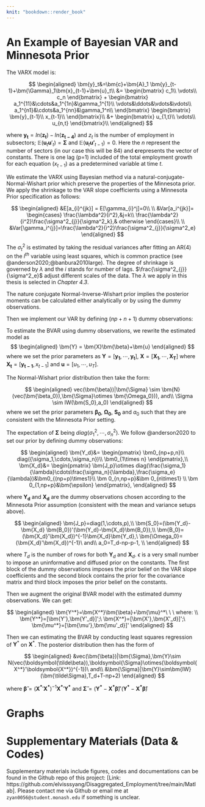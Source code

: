 ```yaml
---
knit: "bookdown::render_book"
---
```


\appendix




# An Example of Bayesian VAR and Minnesota Prior


The VARX model is: 

$$
\begin{aligned}
\bm{y}_t&=\bm{c}+\bm{A}_1 \bm{y}_{t-1}+\bm{\Gamma}_1\bm{x}_{t-1}+\bm{u}_t\\
&=
\begin{bmatrix}
c_1\\
\vdots\\
c_n
\end{bmatrix}
+
\begin{bmatrix}
a_1^{11}&\cdots&a_1^{1n}&\gamma_1^{1}\\
\vdots&\ddots&\vdots&\vdots\\
a_1^{n1}&\cdots&a_1^{nn}&\gamma_1^n\\
\end{bmatrix}
\begin{bmatrix}
\bm{y}_{t-1}\\
x_{t-1}\\
\end{bmatrix}\\
&+
\begin{bmatrix}
u_{1,t}\\
\vdots\\
u_{n,t}
\end{bmatrix}\\
\end{aligned}
$$


where $\bm{y_t} = ln(\bm{z_t})-ln(\bm{z_{t-4}})$ and $z_t$ is the number of employment in subsectors;  $\mathbb{E}(\bm{u}_t\bm{u}'_t)=\bm{\Sigma}$ and $\mathbb{E}(\bm{u}_t\bm{u'}_{t-1})=0$. Here the $n$ represent the number of sectors (in our case this will be 84) and $\bm{c}$represents the vector of constants. There is one lag (p=1) included of the total employment growth for each equation $(x_{t-1})$ as a predetermined variable at time $t$.


We estimate the VARX using Bayesian method via a natural-conjugate-Normal-Wishart prior which preserve the properties of the Minnesota prior. We apply the shrinkage to the VAR slope coefficients using a Minnesota Prior specification as follows: 

$$
\begin{aligned}
&E[a_{i}^{jk}] = E[\gamma_{i}^j]=0\\
\\
&Var[a_i^{jk}]= 
\begin{cases}
\frac{\lambda^2}{i^2},&j=k\\
\frac{\lambda^2}{i^2}\frac{\sigma^2_{j}}{\sigma^2_k},& otherwise
\end{cases}\\
\\
&Var[\gamma_i^{j}]=\frac{\lambda^2}{i^2}\frac{\sigma^2_{j}}{\sigma^2_e}
\end{aligned}
$$

The $\sigma^2_{t}$ is estimated by taking the residual variances after fitting an AR(4) on the $l^{th}$ variable using least squares, which is common practice (see @anderson2020;@banbura2010large). The degree of shrinkage is governed by $\lambda$ and the $i$ stands for number of lags. $\frac{\sigma^2_{j}}{\sigma^2_e}$ adjust different scales of the data. The $\lambda$ we apply in this thesis is selected in *Chapter 4.3*. 

The nature conjugate Normal-Inverse-Wishart prior implies the posterior moments can be calculated either analytically or by using the dummy observations. 

Then we implement our VAR by defining $(np+n+1)$ dummy observations: 

To estimate the BVAR using dummy observations, we rewrite the estimated model as 
$$
\begin{aligned}
\bm{Y} = \bm{X}\bm{\beta}+\bm{u}
\end{aligned}
$$
where we set the prior parameters as $\bm{Y} = [\bm{y_1},\cdots,\bm{y_t}]$, $\bm{X} = [\bm{X_1},\cdots,\bm{X_T}]$ where $\bm{X_t}=[\bm{y_{t-1}}, x_{t-1}]$ and $\bm{u} = [u_1,\cdots,u_T]$. 


The Normal-Wishart prior distribution then take the form: 



$$
\begin{aligned}
vec(\bm{\beta})|\bm{\Sigma} \sim \bm{N}(vec(\bm{\beta_0}),\bm{\Sigma}\otimes \bm{\Omega_0})), and\\
\Sigma \sim IW(\bm{S_0},a_0)
\end{aligned}
$$
where we set the prior parameters $\bm{\beta_0}$, $\bm{\Omega_0}$, $\bm{S_0}$ and $a_0$ such that they are consistent with the Minnesota Prior setting. 


The expectation of $\bm{\Sigma}$ being $diag(\sigma^2_{1},\cdots,\sigma^2_{n})$. We follow @anderson2020 to set our prior by defining dummy observations: 




$$
\begin{aligned}
\bm{Y_d}&=
\begin{pmatrix}
\bm0_{np+p,n}\\
diag({\sigma_1,\cdots,\sigma_n})\\
\bm0_{1\times n}
\end{pmatrix},\\
\bm{X_d}&=
\begin{pmatrix}
\bm{J_p}\otimes diag(\frac{\sigma_1}{\lambda}\cdots\frac{\sigma_n}{\lambda},\frac{\sigma_e}{\lambda})&\bm0_{(np+p)\times1}\\
\bm 0_{n,np+p}&\bm 0_{n\times1}
\\
\bm 0_{1,np+p}&\bm{\epsilon}
\end{pmatrix},
\end{aligned}
$$ 

where $\bm{Y_d}$ and $\bm{X_d}$ are the dummy observations chosen according to the Minnesota Prior assumption (consistent with the mean and variance setups above). 



$$
\begin{aligned}
\bm{J_p}=diag(1,\cdots,p),\\
\bm{S_0}=(\bm{Y_d}-\bm{X_d} \bm{B_0})'(\bm{Y_d}-\bm{X_d}\bm{B_0}),\\
\bm{B_0}=(\bm{X_d}'\bm{X_d})^{-1}\bm{X_d}\bm{Y_d},\ \bm{\Omega_0}=(\bm{X_d}'\bm{X_d})^{-1}\  and\\
a_0=T_d-np-p-1, \\
\end{aligned}
$$ 

where $T_d$ is the number of rows for both $\boldsymbol{Y}_d$ and $\boldsymbol{X}_d$. $\epsilon$ is a very small number to impose an uninformative and diffused prior on the constants. The first block of the dummy observations imposes the prior belief on the VAR slope coefficients and the second block contains the prior for the covariance matrix and third block imposes the prior belief on the constants. 





Then we augment the original BVAR model with the estimated dummy observations. We can get: 

$$
\begin{aligned}
\bm{Y^*}=\bm{X^*}\bm{\beta}+\bm{\mu}^*\ \ \  where: \\
\bm{Y^*}=[\bm{Y'},\bm{Y'_d}]';\ \bm{X^*}=[\bm{X'},\bm{X'_d}]';\ \bm{\mu^*}=[\bm{\mu'},\bm{\mu'_d}]'
\end{aligned}
$$


Then we can estimating the BVAR by conducting least squares regression of $\boldsymbol{Y}^*$ on $\boldsymbol{X}^*$. The posterior distribution then has the form of

$$
\begin{aligned}
&vec(\bm{\beta})|\bm{\Sigma},\bm{Y}\sim N(vec(\boldsymbol{\tilde\beta}),\boldsymbol{\Sigma}\otimes(\boldsymbol{X^*}'\boldsymbol{X^*})^{-1})\ and\\
&\bm{\Sigma}|\bm{Y}\sim\bm{IW}(\bm{\tilde\Sigma},T_d+T-np+2)
\end{aligned}
$$

where $\bm{\tilde\beta} =({\bm{X^{*}}}'\bm{X^{*}})^{-1} {\bm{X^{*}}}'\bm{Y^{*}}$ and $\bm{\tilde\Sigma}=(\bm{Y^{*}}-\bm{X^{*}}\bm{\tilde\beta})'(\bm{Y^{*}}-\bm{X^{*}}\bm{\tilde\beta})$




# Graphs 


\graphicspath{ {/Users/elvisyang/Desktop/hon_proj/Disaggregated_Employment/Honours_thesis/figures} }


\begin{figure}[t]
\includegraphics[scale=0.5]{19sec}
\centering
\caption{Employment('000) of 19 sectors in Australia from 2010 to 2022}
\label{fig:19}
\end{figure}


\begin{figure}[t]
\includegraphics[scale=0.5]{87sec}
\centering
\caption{Employment('000) of two-digit subsectors in Australia from 2010 to 2022}
\label{fig:86}
\end{figure}


<!-- \begin{figure}[t] -->
<!-- \includegraphics[scale=0.5]{agg_19} -->
<!-- \centering -->
<!-- \caption{Aggregated Employment(in thousands) for Manufacturing and Mining sector in Australia from 1984:Q4 to 2021:Q4} -->
<!-- \label{fig:a19} -->
<!-- \end{figure} -->

<!-- \begin{figure}[t] -->
<!-- \includegraphics[scale=0.5]{agg_87} -->
<!-- \centering -->
<!-- \caption{Disaaggregate Employment(in thousands) of two-digit subsectors in Manufacturing and Mining sector from 1984:Q4 to 2021:Q4} -->
<!-- \label{fig:a87} -->
<!-- \end{figure} -->



<!-- \newpage -->



\begin{table}[ht]
  \centering
  \caption{\textbf{The long run Employment Multipliers Analysis (84 Disaggregated Sectors)} Sorted by Shares of Subsectors}
  \scalebox{0.5}{
    \begin{tabular}{|l|r|rrrr|rr|}
    \hline 
    Sub-Sector & Shares & 1 Year  & \multicolumn{1}{l}{2 Years } & \multicolumn{1}{l}{5 Years} & \multicolumn{1}{l}{10 Years } & M10/M0 & M10-M0 \\
    \hline\hline
  69 Professional, Scientific and Technical Services (Except Computer System) Design and Related Services) & 0.06931674 & 0.0485337 & 0.062318 & 0.06666942 & 0.06671967 & 0.96253315 & -0.0025971 \\
    45 Food and Beverage Services & 0.06348661 & 0.04693738 & 0.06311697 & 0.0666367 & 0.06668314 & 1.05034955 & 0.00319652 \\
    32 Construction Services & 0.05913525 & 0.04299346 & 0.05568259 & 0.05863971 & 0.05867338 & 0.99218952 & -0.0004619 \\
    42 Other Store-Based Retailing & 0.05378582 & 0.04963343 & 0.06655111 & 0.07145667 & 0.07151944 & 1.32970786 & 0.01773361 \\
    80 Preschool and School Education & 0.0492665 & 0.02091953 & 0.01855257 & 0.01721796 & 0.01720194 & 0.34916098 & -0.0320646 \\
    75 Public Administration & 0.04641708 & 0.01553789 & 0.01250828 & 0.01080403 & 0.01078435 & 0.23233592 & -0.0356327 \\
    85 Medical and Other Health Care Services & 0.04116996 & 0.02431334 & 0.02916687 & 0.02989798 & 0.02990662 & 0.72641828 & -0.0112633 \\
    84 Hospitals & 0.0369132 & 0.01785159 & 0.0199097 & 0.02042347 & 0.02042915 & 0.55343755 & -0.016484 \\
    87 Social Assistance Services & 0.03680509 & 0.02207106 & 0.02929537 & 0.0311832 & 0.03120476 & 0.84783798 & -0.0056003 \\
    41 Food Retailing & 0.03040546 & 0.01923095 & 0.02775936 & 0.03134743 & 0.0313965 & 1.03259348 & 0.00099102 \\
    30 Building Construction & 0.02365835 & 0.01966493 & 0.02362512 & 0.02432029 & 0.02432822 & 1.02831441 & 0.00066987 \\
    46 Road Transport & 0.02212746 & 0.01012106 & 0.01115604 & 0.01122802 & 0.011232 & 0.50760455 & -0.0108955 \\
    01 Agriculture & 0.02177417 & 0.00998719 & 0.01235378 & 0.01409829 & 0.01411674 & 0.64832471 & -0.0076574 \\
    95 Personal and other services (include activities for own use) & 0.02127031 & 0.0127474 & 0.01505848 & 0.01597865 & 0.01599074 & 0.75178666 & -0.0052796 \\
    86 Residential Care Services & 0.02028961 & 0.0108231 & 0.01516439 & 0.01583014 & 0.0158379 & 0.78059125 & -0.0044517 \\
    70 Computer System Design and Related Services & 0.01989965 & 0.01064273 & 0.01220485 & 0.0126649 & 0.01267126 & 0.63675763 & -0.0072284 \\
    81 Tertiary Education & 0.01945371 & 0.00166075 & -0.0015457 & -0.0021075 & -0.0021148 & -0.1087109 & -0.0215685 \\
    72 Administrative Services & 0.01790544 & 0.02068182 & 0.02911507 & 0.03127308 & 0.03129963 & 1.74805115 & 0.01339419 \\
    94 Repair and Maintenance & 0.0177703 & 0.01434611 & 0.02128838 & 0.02357418 & 0.0236012 & 1.32812526 & 0.00583089 \\
    73 Building Cleaning, Pest Control and Other Support Services & 0.01736876 & 0.01180556 & 0.01573853 & 0.01716652 & 0.01718243 & 0.98927169 & -0.0001863 \\
    11Food Product Manufacturing & 0.01649038 & 0.00702254 & 0.00846642 & 0.00827582 & 0.00827409 & 0.50175246 & -0.0082163 \\
    82 Adult, Community and Other Education & 0.01566605 & 0.00554203 & 0.00471415 & 0.00475267 & 0.00475016 & 0.30321348 & -0.0109159 \\
    77 Public Order, Safety and Regulatory Services & 0.01521818 & 0.00871417 & 0.01309719 & 0.01440524 & 0.01442184 & 0.94767203 & -0.0007963 \\
    62 Finance & 0.01472397 & 0.00857652 & 0.01062002 & 0.0110417 & 0.01104891 & 0.75040274 & -0.0036751 \\
    67 Property Operators and Real Estate Services & 0.01358111 & 0.00573538 & 0.00632144 & 0.00644085 & 0.00644122 & 0.47427795 & -0.0071399 \\
    64 Auxiliary Finance and Insurance Services & 0.01229925 & 0.00710233 & 0.00875331 & 0.00932324 & 0.00933078 & 0.75864648 & -0.0029685 \\
    91 Sports and Recreation Activities & 0.01027608 & 0.00887835 & 0.01209347 & 0.01274308 & 0.01275193 & 1.24093321 & 0.00247585 \\
    24Machinery and Equipment Manufacturing & 0.0087394 & 0.00384771 & 0.00486625 & 0.00522805 & 0.00523156 & 0.59861717 & -0.0035078 \\
    34 Machinery and Equipment Wholesaling & 0.00863129 & 0.00463038 & 0.00550646 & 0.00586781 & 0.00587311 & 0.68044432 & -0.0027582 \\
    39Motor Vehicle and Motor Vehicle Parts Retailing & 0.00844596 & 0.01088201 & 0.01646315 & 0.01809008 & 0.01810914 & 2.14411792 & 0.00966318 \\
    08 Metal Ore Mining & 0.00838419 & 0.00574686 & 0.00556897 & 0.0053132 & 0.00530956 & 0.6332827 & -0.0030746 \\
    31 Heavy and Civil Engineering Construction & 0.00832434 & 0.00731709 & 0.01027104 & 0.01102691 & 0.01103652 & 1.32581315 & 0.00271218 \\
    63 Insurance and Superannuation Funds & 0.00805214 & 0.00443011 & 0.00497832 & 0.00501181 & 0.00501281 & 0.62254327 & -0.0030393 \\
    51 Postal and Courier Pick-up and Delivery Services & 0.00757723 & 0.00121361 & 0.00131748 & 0.00140896 & 0.00141185 & 0.18632811 & -0.0061654 \\
    44 Accommodation & 0.00753476 & 0.0032441 & 0.00545 & 0.00634005 & 0.00635098 & 0.84289032 & -0.0011838 \\
    37 Other Goods Wholesaling & 0.0071892 & 0.00459914 & 0.00631193 & 0.00661623 & 0.00662058 & 0.92090624 & -0.0005686 \\
    58 Telecommunications Services & 0.00707916 & 0.00011311 & -0.001374 & -0.0014087 & -0.001411 & -0.1993137 & -0.0084901 \\
  33 Basic Material Wholesaling & 0.00697878 & 0.00828557 & 0.01222171 & 0.01343315 & 0.01344743 & 1.92690232 & 0.00646865 \\
    52 Transport Support Services & 0.00675677 & 0.00753772 & 0.01162295 & 0.01291333 & 0.01292955 & 1.91356851 & 0.00617277 \\
    21Primary Metal and Metal Product Manufacturing & 0.0058726 & 0.00462923 & 0.00499628 & 0.00494162 & 0.00494054 & 0.84128732 & -0.0009321 \\
    22Fabricated Metal Product Manufacturing & 0.00538804 & 0.0066765 & 0.00944416 & 0.01058564 & 0.01059958 & 1.96724154 & 0.00521154 \\
    53 Warehousing and Storage Services & 0.00527028 & 0.00263016 & 0.00272967 & 0.00287253 & 0.00287296 & 0.54512411 & -0.0023973 \\
    23Transport Equipment Manufacturing & 0.00514673 & 0.00299308 & 0.00469464 & 0.00556819 & 0.0055781 & 1.08381385 & 0.00043137 \\
    26Electricity Supply & 0.00502125 & 0.00491081 & 0.00586741 & 0.00563882 & 0.005636 & 1.12243022 & 0.00061475 \\
    25Furniture and Other Manufacturing & 0.00496526 & 0.00907029 & 0.01434533 & 0.01635773 & 0.01637974 & 3.29886584 & 0.01141447 \\
    36 Grocery, Liquor and Tobacco Product Wholesaling & 0.00491893 & 0.00061785 & -0.0006336 & -0.0008216 & -0.0008238 & -0.1674704 & -0.0057427 \\
    49 Air and Space Transport & 0.00419885 & 0.00350454 & 0.00513191 & 0.00542985 & 0.00543509 & 1.29442326 & 0.00123624 \\
    18 Basic Chemical and Chemical Product Manufacturing & 0.00395754 & 0.00606204 & 0.00950461 & 0.01069071 & 0.01070637 & 2.70531007 & 0.00674883 \\
    06 Coal Mining & 0.00383591 & 0.00383353 & 0.00407393 & 0.00408138 & 0.00408139 & 1.06399293 & 0.00024547 \\
    47 Rail Transport & 0.00381661 & 0.00126166 & 0.00105419 & 0.00112838 & 0.00112925 & 0.29587899 & -0.0026874 \\
    90 Creative and Performing Arts Activities & 0.00360425 & 0.00468914 & 0.00613651 & 0.00651375 & 0.00651912 & 1.80872881 & 0.00291486 \\
    14Wood Product Manufacturing & 0.00347877 & 0.00302624 & 0.00302602 & 0.00331986 & 0.00332296 & 0.9552116 & -0.0001558 \\
    29Waste Collection, Treatment and Disposal Services & 0.00339383 & 0.00565936 & 0.00756816 & 0.0078664 & 0.0078681 & 2.31835492 & 0.00447427 \\
    89 Heritage Activities & 0.00301159 & 0.00369792 & 0.0051636 & 0.00528106 & 0.00528232 & 1.7539992 & 0.00227074 \\
    10 Exploration and Other Mining Support Services & 0.00299228 & -0.0006873 & -0.0017035 & -0.0019049 & -0.0019072 & -0.6373821 & -0.0048995 \\
    55 Motion Picture and Sound Recording Activities & 0.00294209 & 0.00032963 & -0.0005498 & -0.0005605 & -0.0005605 & -0.1905091 & -0.0035026 \\
    40 Fuel Retailing & 0.00291506 & -0.0012046 & -0.0024966 & -0.0027078 & -0.0027087 & -0.9292227 & -0.0056238 \\
    66 Rental and Hiring Services (except Real Estate) & 0.00287066 & 0.003369 & 0.00341671 & 0.00336895 & 0.00336725 & 1.17298563 & 0.00049658 \\
    19Polymer Product and Rubber Product Manufacturing & 0.00283012 & 0.00233992 & 0.00331413 & 0.00359534 & 0.00359859 & 1.27153097 & 0.00076847 \\
    20Non-Metallic Mineral Product Manufacturing & 0.00277221 & 0.00357344 & 0.00319618 & 0.0030411 & 0.0030398 & 1.0965273 & 0.00026759 \\
    16Printing (including the Reproduction of Recorded Media) & 0.00262163 & -0.000264 & 0.00122375 & 0.00182629 & 0.00183417 & 0.69963121 & -0.0007875 \\
    12Beverage and Tobacco Product Manufacturing & 0.00252896 & 0.00277597 & 0.00231169 & 0.00223403 & 0.00223473 & 0.88365682 & -0.0002942 \\
    28Water Supply, Sewerage and Drainage Services & 0.00249614 & 0.00282008 & 0.00239868 & 0.00201716 & 0.0020111 & 0.80568129 & -0.000485 \\
    13Textile, Leather, Clothing and Footwear Manufacturing & 0.00244016 & 0.00487731 & 0.00773749 & 0.00862047 & 0.00863239 & 3.53763202 & 0.00619223 \\
    92 Gambling Activities & 0.00243437 & 0.00430809 & 0.00667533 & 0.00741282 & 0.00742126 & 3.04853477 & 0.00498689 \\
    07 Oil and Gas Extraction & 0.00232626 & -0.0017933 & -0.0034336 & -0.0039433 & -0.0039495 & -1.6977721 & -0.0062757 \\
    56 Broadcasting (except Internet) & 0.00225097 & 0.00562035 & 0.00883845 & 0.00960654 & 0.00961432 & 4.27118764 & 0.00736334 \\
    35 Motor Vehicle and Motor Vehicle Parts Wholesaling & 0.00208109 & 0.00130996 & 0.0019761 & 0.0022859 & 0.00228915 & 1.09997643 & 0.00020806 \\
    76 Defence & 0.00203668 & 0.00108328 & 0.00081797 & 0.00081458 & 0.00081483 & 0.40007524 & -0.0012219 \\
    05 Agriculture, Forestry and Fishing Support Services & 0.00201545 & 0.00410222 & 0.00612542 & 0.00684863 & 0.00685748 & 3.40246046 & 0.00484203 \\
    54 Publishing and Broadcasting & 0.00199035 & 0.00146161 & 0.00254755 & 0.00299741 & 0.00300331 & 1.50893341 & 0.00101296 \\
    43 Non-Store Retailing and Retail Commission Based Buying and/or Selling & 0.00198842 & 0.00008765 & -0.0006368 & -0.0010072 & -0.0010108 & -0.5083429 & -0.0029992 \\
    15Pulp, Paper and Converted Paper Product Manufacturing & 0.00134556 & 0.00088098 & 0.00127857 & 0.00145108 & 0.00145231 & 1.07933418 & 0.00010675 \\
    60 Library and Other Information Services & 0.00113321 & 0.00262681 & 0.00408402 & 0.00438669 & 0.00438973 & 3.8737221 & 0.00325652 \\
    09 Non-Metallic Mineral Mining and Quarrying & 0.00109846 & 0.00030124 & 0.00035283 & 0.00047586 & 0.00047618 & 0.43350017 & -0.0006223 \\
    27Gas Supply & 0.00093436 & 0.00119372 & 0.00200704 & 0.00226239 & 0.00226542 & 2.42456061 & 0.00133106 \\
    38 Commission-Based Wholesaling & 0.00073359 & 0.00117105 & 0.00148834 & 0.00157279 & 0.00157404 & 2.14566446 & 0.00084045 \\
    59 Internet Service Providers, Web Search Portals and Data Processing Services & 0.00071236 & -0.0002143 & -0.0006387 & -0.0006332 & -0.0006331 & -0.8887063 & -0.0013454 \\
    48 Water Transport & 0.00067182 & -0.0003845 & -0.0003261 & -0.0002884 & -0.0002886 & -0.4295098 & -0.0009604 \\
    17Petroleum and Coal Product Manufacturing & 0.00066795 & 0.00026082 & -0.0002759 & -0.0005609 & -0.0005649 & -0.8457507 & -0.0012329 \\
    50 Other Transport & 0.00062162 & 0.00128362 & 0.00155246 & 0.00160919 & 0.00160982 & 2.58970933 & 0.0009882 \\
    03 Forestry and Logging & 0.00053668 & -0.0012108 & -0.0017314 & -0.0018066 & -0.0018077 & -3.3683565 & -0.0023444 \\
    02 Aquaculture & 0.00050193 & -0.0001496 & -0.0003808 & -0.0004863 & -0.0004873 & -0.9709079 & -0.0009893 \\
    04 Fishing, Hunting and Trapping & 0.00046139 & 0.00209291 & 0.00329398 & 0.00352863 & 0.00353112 & 7.65320735 & 0.00306973 \\
    \hline\hline 
    \end{tabular}} 
    \begin{tablenotes} 
      \footnotesize
      \item \emph{Note}: The long run employment multiplier for subsector $i$ is the effect of a 1\% increase in employment of subsector on total employment in the long run. \\
      M10 is the long term multiplier; M0 is the share of subsector $i$ in total employment.
      M10-M0 is the spillover of the subsector $i$. \\
      M10/M0 is the spillover of the subsector $i$ relative to the share of it.
\end{tablenotes}
\caption{Disaggregated Sectoral Long-Run Employment Multipliers: Full list of 84 sectors (Sorted by Shares)}
  \label{dis:emp}
\end{table}

# Supplementary Materials (Data & Codes)

Supplementary materials include figures, codes and documentations can be found in the Github repo of this project: [Link: https://github.com/elvisssyang/Disaggregated_Employment/tree/main/Matlab]. Please contact me via Github or email me at `zyan0056@student.monash.edu` if something is unclear. 





<!-- \newpage -->






<!-- \begin{table}[ht] -->
<!-- \begin{center} -->
<!-- \scalebox{0.5}{ -->
<!-- \begin{tabular}{|l|l|l|l|l|l|l|l|l|l|} -->
<!-- \multicolumn{10}{c}{\textbf{The long run Employment Multipliers Analysis (84 Disaggregated Sectors)}}                                                                                                                                                                                                            \\  -->
<!-- \hline                                                                                                                                    &  &  & \multicolumn{4}{c}{\textit{Forecast Horizon (Spillover Analysis)}}  & \multicolumn{2}{c}{\textit{Spillover Measures}} \\ \cline{4-2} \cline{5-2} \cline{6-2}\cline{7-2}\cline{9-2}\cline{10-2} -->
<!--                                                                                                                                                             & Shares                &  & 1 year          & 2 years        & 5 years        & 10 years       &  & M5/M0                  & M5-M0                  \\ -->
<!-- 01 Agriculture                                                                                                                                              & 0.02177417            &  & 0.00998719      & 0.01235378     & 0.01409829     & 0.01411674     &  & -0.0076574             & 0.6483247              \\ -->
<!-- 02 Aquaculture                                                                                                                                              & 0.00050193            &  & -0.0001496      & -0.0003808     & -0.0004863     & -0.0004873     &  & -0.9709079             & -0.0009893             \\ -->
<!-- 03 Forestry and Logging                                                                                                                                     & 0.00053668            &  & -0.0012108      & -0.0017314     & -0.0018066     & -0.0018077     &  & -3.3683565             & -0.0023444             \\ -->
<!-- 04 Fishing, Hunting and Trapping                                                                                                                            & 0.00046139            &  & 0.00209291      & 0.00329398     & 0.00352863     & 0.00353112     &  & 7.65320735             & 0.00306973             \\ -->
<!-- 05 Agriculture, Forestry and Fishing   Support Services                                                                                                     & 0.00201545            &  & 0.00410222      & 0.00612542     & 0.00684863     & 0.00685748     &  & 3.40246046             & 0.00484203             \\ -->
<!-- 06 Coal Mining                                                                                                                                              & 0.00383591            &  & 0.00383353      & 0.00407393     & 0.00408138     & 0.00408139     &  & 1.06399293             & 0.00024547             \\ -->
<!-- 07 Oil and Gas Extraction                                                                                                                                   & 0.00232626            &  & -0.0017933      & -0.0034336     & -0.0039433     & -0.0039495     &  & -1.6977721             & -0.0062757             \\ -->
<!-- 08 Metal Ore Mining                                                                                                                                         & 0.00838419            &  & 0.00574686      & 0.00556897     & 0.0053132      & 0.00530956     &  & 0.6332827              & -0.0030746             \\ -->
<!-- 09 Non-Metallic Mineral Mining and   Quarrying                                                                                                              & 0.00109846            &  & 0.00030124      & 0.00035283     & 0.00047586     & 0.00047618     &  & 0.43350017             & -0.0006223             \\ -->
<!-- 10 Exploration and Other Mining Support   Services                                                                                                          & 0.00299228            &  & -0.0006873      & -0.0017035     & -0.0019049     & -0.0019072     &  & -0.6373821             & -0.0048995             \\ -->
<!-- 11Food Product Manufacturing                                                                                                                                & 0.01649038            &  & 0.00702254      & 0.00846642     & 0.00827582     & 0.00827409     &  & 0.50175246             & -0.0082163             \\ -->
<!-- 12Beverage and Tobacco Product   Manufacturing                                                                                                              & 0.00252896            &  & 0.00277597      & 0.00231169     & 0.00223403     & 0.00223473     &  & 0.88365682             & -0.0002942             \\ -->
<!-- 13Textile, Leather, Clothing and Footwear   Manufacturing                                                                                                   & 0.00244016            &  & 0.00487731      & 0.00773749     & 0.00862047     & 0.00863239     &  & 3.53763202             & 0.00619223             \\ -->
<!-- 14Wood Product Manufacturing                                                                                                                                & 0.00347877            &  & 0.00302624      & 0.00302602     & 0.00331986     & 0.00332296     &  & 0.9552116              & -0.0001558             \\ -->
<!-- 15Pulp, Paper and Converted Paper Product   Manufacturing                                                                                                   & 0.00134556            &  & 0.00088098      & 0.00127857     & 0.00145108     & 0.00145231     &  & 1.07933418             & 0.00010675             \\ -->
<!-- 16Printing (including the Reproduction of Recorded Media)                                                                                                 & 0.00262163            &  & -0.000264       & 0.00122375     & 0.00182629     & 0.00183417     &  & 0.69963121             & -0.0007875             \\ -->
<!-- 17Petroleum and Coal Product   Manufacturing                                                                                                                & 0.00066795            &  & 0.00026082      & -0.0002759     & -0.0005609     & -0.0005649     &  & -0.8457507             & -0.0012329             \\ -->
<!-- 18 Basic Chemical and Chemical Product   Manufacturing                                                                                                      & 0.00395754            &  & 0.00606204      & 0.00950461     & 0.01069071     & 0.01070637     &  & 2.70531007             & 0.00674883             \\ -->
<!-- 19Polymer Product and Rubber Product   Manufacturing                                                                                                        & 0.00283012            &  & 0.00233992      & 0.00331413     & 0.00359534     & 0.00359859     &  & 1.27153097             & 0.00076847             \\ -->
<!-- 20Non-Metallic Mineral Product   Manufacturing                                                                                                              & 0.00277221            &  & 0.00357344      & 0.00319618     & 0.0030411      & 0.0030398      &  & 1.0965273              & 0.00026759             \\ -->
<!-- 21Primary Metal and Metal Product   Manufacturing                                                                                                           & 0.0058726             &  & 0.00462923      & 0.00499628     & 0.00494162     & 0.00494054     &  & 0.84128732             & -0.0009321             \\ -->
<!-- 22Fabricated Metal Product Manufacturing                                                                                                                    & 0.00538804            &  & 0.0066765       & 0.00944416     & 0.01058564     & 0.01059958     &  & 1.96724154             & 0.00521154             \\ -->
<!-- 23Transport Equipment Manufacturing                                                                                                                         & 0.00514673            &  & 0.00299308      & 0.00469464     & 0.00556819     & 0.0055781      &  & 1.08381385             & 0.00043137             \\ -->
<!-- 24Machinery and Equipment Manufacturing                                                                                                                     & 0.0087394             &  & 0.00384771      & 0.00486625     & 0.00522805     & 0.00523156     &  & 0.59861717             & -0.0035078             \\ -->
<!-- 25Furniture and Other Manufacturing                                                                                                                         & 0.00496526            &  & 0.00907029      & 0.01434533     & 0.01635773     & 0.01637974     &  & 3.29886584             & 0.01141447             \\ -->
<!-- 26Electricity Supply                                                                                                                                        & 0.00502125            &  & 0.00491081      & 0.00586741     & 0.00563882     & 0.005636       &  & 1.12243022             & 0.00061475             \\ -->
<!-- 27Gas Supply                                                                                                                                                & 0.00093436            &  & 0.00119372      & 0.00200704     & 0.00226239     & 0.00226542     &  & 2.42456061             & 0.00133106             \\ -->
<!-- 28Water Supply, Sewerage and Drainage   Services                                                                                                            & 0.00249614            &  & 0.00282008      & 0.00239868     & 0.00201716     & 0.0020111      &  & 0.80568129             & -0.000485              \\ -->
<!-- 29Waste Collection, Treatment and   Disposal Services                                                                                                       & 0.00339383            &  & 0.00565936      & 0.00756816     & 0.0078664      & 0.0078681      &  & 2.31835492             & 0.00447427             \\ -->
<!-- 30 Building Construction                                                                                                                                    & 0.02365835            &  & 0.01966493      & 0.02362512     & 0.02432029     & 0.02432822     &  & 1.02831441             & 0.00066987             \\ -->
<!-- 31 Heavy and Civil Engineering   Construction                                                                                                               & 0.00832434            &  & 0.00731709      & 0.01027104     & 0.01102691     & 0.01103652     &  & 1.32581315             & 0.00271218             \\ -->
<!-- 32 Construction Services                                                                                                                                    & 0.05913525            &  & 0.04299346      & 0.05568259     & 0.05863971     & 0.05867338     &  & 0.99218952             & -0.0004619             \\ -->
<!-- 33 Basic Material Wholesaling                                                                                                                               & 0.00697878            &  & 0.00828557      & 0.01222171     & 0.01343315     & 0.01344743     &  & 1.92690232             & 0.00646865             \\ -->
<!-- 34 Machinery and Equipment Wholesaling                                                                                                                      & 0.00863129            &  & 0.00463038      & 0.00550646     & 0.00586781     & 0.00587311     &  & 0.68044432             & -0.0027582             \\ -->
<!-- 35 Motor Vehicle and Motor Vehicle Parts   Wholesaling                                                                                                      & 0.00208109            &  & 0.00130996      & 0.0019761      & 0.0022859      & 0.00228915     &  & 1.09997643             & 0.00020806             \\ -->
<!-- 36 Grocery, Liquor and Tobacco Product   Wholesaling                                                                                                        & 0.00491893            &  & 0.00061785      & -0.0006336     & -0.0008216     & -0.0008238     &  & -0.1674704             & -0.0057427             \\ -->
<!-- 37 Other Goods Wholesaling                                                                                                                                  & 0.0071892             &  & 0.00459914      & 0.00631193     & 0.00661623     & 0.00662058     &  & 0.92090624             & -0.0005686             \\ -->
<!-- 38 Commission-Based Wholesaling                                                                                                                             & 0.00073359            &  & 0.00117105      & 0.00148834     & 0.00157279     & 0.00157404     &  & 2.14566446             & 0.00084045             \\ -->
<!-- 39Motor Vehicle and Motor Vehicle Parts   Retailing                                                                                                         & 0.00844596            &  & 0.01088201      & 0.01646315     & 0.01809008     & 0.01810914     &  & 2.14411792             & 0.00966318             \\ -->
<!-- 40 Fuel Retailing                                                                                                                                           & 0.00291506            &  & -0.0012046      & -0.0024966     & -0.0027078     & -0.0027087     &  & -0.9292227             & -0.0056238             \\ -->
<!-- 41 Food Retailing                                                                                                                                           & 0.03040546            &  & 0.01923095      & 0.02775936     & 0.03134743     & 0.0313965      &  & 1.03259348             & 0.00099102             \\ -->
<!-- 42 Other Store-Based Retailing                                                                                                                              & 0.05378582            &  & 0.04963343      & 0.06655111     & 0.07145667     & 0.07151944     &  & 1.32970786             & 0.01773361             \\ -->
<!-- 43 Non-Store Retailing and Retail   Commission Based Buying and/or Selling                                                                                  & 0.00198842            &  & 8.765E-05       & -0.0006368     & -0.0010072     & -0.0010108     &  & -0.5083429             & -0.0029992             \\ -->
<!-- 44 Accommodation                                                                                                                                            & 0.00753476            &  & 0.0032441       & 0.00545        & 0.00634005     & 0.00635098     &  & 0.84289032             & -0.0011838             \\ -->
<!-- 45 Food and Beverage Services                                                                                                                               & 0.06348661            &  & 0.04693738      & 0.06311697     & 0.0666367      & 0.06668314     &  & 1.05034955             & 0.00319652             \\ -->
<!-- 46 Road Transport                                                                                                                                           & 0.02212746            &  & 0.01012106      & 0.01115604     & 0.01122802     & 0.011232       &  & 0.50760455             & -0.0108955             \\ -->
<!-- 47 Rail Transport                                                                                                                                           & 0.00381661            &  & 0.00126166      & 0.00105419     & 0.00112838     & 0.00112925     &  & 0.29587899             & -0.0026874             \\ -->
<!-- 48 Water Transport                                                 ==                                                                                         & 0.00067182            &  & -0.0003845      & -0.0003261     & -0.0002884     & -0.0002886     &  & -0.4295098             & -0.0009604             \\ -->
<!-- 49 Air and Space Transport                                                                                                                                  & 0.00419885            &  & 0.00350454      & 0.00513191     & 0.00542985     & 0.00543509     &  & 1.29442326             & 0.00123624             \\ -->
<!-- 50 Other Transport                                                                                                                                          & 0.00062162            &  & 0.00128362      & 0.00155246     & 0.00160919     & 0.00160982     &  & 2.58970933             & 0.0009882              \\ -->
<!-- 51 Postal and Courier Pick-up and   Delivery Services                                                                                                       & 0.00757723            &  & 0.00121361      & 0.00131748     & 0.00140896     & 0.00141185     &  & 0.18632811             & -0.0061654             \\ -->
<!-- 52 Transport Support Services                                                                                                                               & 0.00675677            &  & 0.00753772      & 0.01162295     & 0.01291333     & 0.01292955     &  & 1.91356851             & 0.00617277             \\ -->
<!-- 53 Warehousing and Storage Services                                                                                                                         & 0.00527028            &  & 0.00263016      & 0.00272967     & 0.00287253     & 0.00287296     &  & 0.54512411             & -0.0023973             \\ -->
<!-- 54 Publishing and Broadcasting                                                                                                                              & 0.00199035            &  & 0.00146161      & 0.00254755     & 0.00299741     & 0.00300331     &  & 1.50893341             & 0.00101296             \\ -->
<!-- 55 Motion Picture and Sound Recording   Activities                                                                                                          & 0.00294209            &  & 0.00032963      & -0.0005498     & -0.0005605     & -0.0005605     &  & -0.1905091             & -0.0035026             \\ -->
<!-- 56 Broadcasting (except Internet)                                                                                                                           & 0.00225097            &  & 0.00562035      & 0.00883845     & 0.00960654     & 0.00961432     &  & 4.27118764             & 0.00736334             \\ -->
<!-- 58 Telecommunications Services                                                                                                                              & 0.00707916            &  & 0.00011311      & -0.001374      & -0.0014087     & -0.001411      &  & -0.1993137             & -0.0084901             \\ -->
<!-- 59 Internet Service Providers, Web Search   Portals and Data Processing Services                                                                            & 0.00071236            &  & -0.0002143      & -0.0006387     & -0.0006332     & -0.0006331     &  & -0.8887063             & -0.0013454             \\ -->
<!-- 60 Library and Other Information Services                                                                                                                   & 0.00113321            &  & 0.00262681      & 0.00408402     & 0.00438669     & 0.00438973     &  & 3.8737221              & 0.00325652             \\ -->
<!-- 62 Finance                                                                                                                                                  & 0.01472397            &  & 0.00857652      & 0.01062002     & 0.0110417      & 0.01104891     &  & 0.75040274             & -0.0036751             \\ -->
<!-- 63 Insurance and Superannuation Funds                                                                                                                       & 0.00805214            &  & 0.00443011      & 0.00497832     & 0.00501181     & 0.00501281     &  & 0.62254327             & -0.0030393             \\ -->
<!-- 64 Auxiliary Finance and Insurance   Services                                                                                                               & 0.01229925            &  & 0.00710233      & 0.00875331     & 0.00932324     & 0.00933078     &  & 0.75864648             & -0.0029685             \\ -->
<!-- 66 Rental and Hiring Services (except   Real Estate)                                                                                                        & 0.00287066            &  & 0.003369        & 0.00341671     & 0.00336895     & 0.00336725     &  & 1.17298563             & 0.00049658             \\ -->
<!-- 67 Property Operators and Real Estate   Services                                                                                                            & 0.01358111            &  & 0.00573538      & 0.00632144     & 0.00644085     & 0.00644122     &  & 0.47427795             & -0.0071399             \\ -->
<!-- 69   Professional, Scientific and Technical Services (Except Computer   System Design and Related Services) & 0.06931674            &  & 0.0485337       & 0.062318       & 0.06666942     & 0.06671967     &  & 0.96253315             & -0.0025971             \\ -->
<!-- 70 Computer System Design and Related   Services                                                                                                            & 0.01989965            &  & 0.01064273      & 0.01220485     & 0.0126649      & 0.01267126     &  & 0.63675763             & -0.0072284             \\ -->
<!-- 72 Administrative Services                                                                                                                                  & 0.01790544            &  & 0.02068182      & 0.02911507     & 0.03127308     & 0.03129963     &  & 1.74805115             & 0.01339419             \\ -->
<!-- 73 Building Cleaning, Pest Control and   Other Support Services                                                                                             & 0.01736876            &  & 0.01180556      & 0.01573853     & 0.01716652     & 0.01718243     &  & 0.98927169             & -0.0001863             \\ -->
<!-- 75 Public Administration                                                                                                                                    & 0.04641708            &  & 0.01553789      & 0.01250828     & 0.01080403     & 0.01078435     &  & 0.23233592             & -0.0356327             \\ -->
<!-- 76 Defence                                                                                                                                                  & 0.00203668            &  & 0.00108328      & 0.00081797     & 0.00081458     & 0.00081483     &  & 0.40007524             & -0.0012219             \\ -->
<!-- 77 Public Order, Safety and Regulatory   Services                                                                                                           & 0.01521818            &  & 0.00871417      & 0.01309719     & 0.01440524     & 0.01442184     &  & 0.94767203             & -0.0007963             \\ -->
<!-- 80 Preschool and School Education                                                                                                                           & 0.0492665             &  & 0.02091953      & 0.01855257     & 0.01721796     & 0.01720194     &  & 0.34916098             & -0.0320646             \\ -->
<!-- 81 Tertiary Education                                                                                                                                       & 0.01945371            &  & 0.00166075      & -0.0015457     & -0.0021075     & -0.0021148     &  & -0.1087109             & -0.0215685             \\ -->
<!-- 82 Adult, Community and Other Education                                                                                                                     & 0.01566605            &  & 0.00554203      & 0.00471415     & 0.00475267     & 0.00475016     &  & 0.30321348             & -0.0109159             \\ -->
<!-- 84 Hospitals                                                                                                                                                & 0.0369132             &  & 0.01785159      & 0.0199097      & 0.02042347     & 0.02042915     &  & 0.55343755             & -0.016484              \\ -->
<!-- 85 Medical and Other Health Care Services                                                                                                                   & 0.04116996            &  & 0.02431334      & 0.02916687     & 0.02989798     & 0.02990662     &  & 0.72641828             & -0.0112633             \\ -->
<!-- 86 Residential Care Services                                                                                                                                & 0.02028961            &  & 0.0108231       & 0.01516439     & 0.01583014     & 0.0158379      &  & 0.78059125             & -0.0044517             \\ -->
<!-- 87 Social Assistance Services                                                                                                                               & 0.03680509            &  & 0.02207106      & 0.02929537     & 0.0311832      & 0.03120476     &  & 0.84783798             & -0.0056003             \\ -->
<!-- 89 Heritage Activities                                                                                                                                      & 0.00301159            &  & 0.00369792      & 0.0051636      & 0.00528106     & 0.00528232     &  & 1.7539992              & 0.00227074             \\ -->
<!-- 90 Creative and Performing Arts   Activities                                                                                                                & 0.00360425            &  & 0.00468914      & 0.00613651     & 0.00651375     & 0.00651912     &  & 1.80872881             & 0.00291486             \\ -->
<!-- 91 Sports and Recreation Activities                                                                                                                         & 0.01027608            &  & 0.00887835      & 0.01209347     & 0.01274308     & 0.01275193     &  & 1.24093321             & 0.00247585             \\ -->
<!-- 92 Gambling Activities                                                                                                                                      & 0.00243437            &  & 0.00430809      & 0.00667533     & 0.00741282     & 0.00742126     &  & 3.04853477             & 0.00498689             \\ -->
<!-- 94 Repair and Maintenance                                                                                                                                   & 0.0177703             &  & 0.01434611      & 0.02128838     & 0.02357418     & 0.0236012      &  & 1.32812526             & 0.00583089             \\ -->
<!-- 95 Personal and other services (include   activities for own use)                                                                                           & 0.02127031            &  & 0.0127474       & 0.01505848     & 0.01597865     & 0.01599074     &  & 0.75178666             & -0.0052796   \\ -->
<!-- \hline -->
<!-- \end{tabular}} -->
<!-- \end{center} -->
<!-- \begin{tablenotes}  -->
<!--       \footnotesize -->
<!--       \item \emph{Note}: The long run employment multiplier for subsector $i$ is the effect of a 1\% increase in employment of subsector on the total employment in the long run. \\ -->
<!--       M10 is the long term multiplier; M0 is the initial responses of the total employment (i.e. the shares of subsector $i$).  -->
<!--       M10-M0 is the spillover of the subsector $i$. \\ -->
<!--       M10/M0 is the spillover of the subsector $i$ relative to the share of it. -->
<!-- \end{tablenotes} -->
<!-- \caption{Disaggregated Sectoral Long-Run Employment Multipliers: Full list of 84 sectors} -->
<!-- \label{dis:emp} -->
<!-- \end{table} -->


